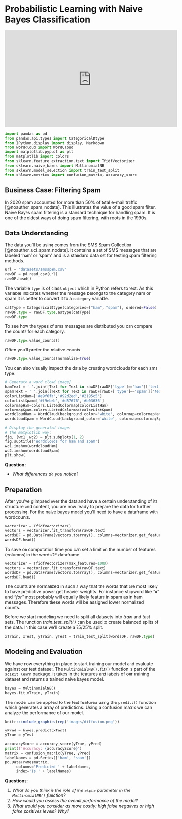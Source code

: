 # Probabilistic Learning with Naive Bayes Classification {#naivebayes}

<iframe width="560" height="315" src="https://www.youtube.com/embed/O2L2Uv9pdDA" frameborder="0" allow="accelerometer; autoplay; clipboard-write; encrypted-media; gyroscope; picture-in-picture" allowfullscreen>

</iframe>

```python
import pandas as pd
from pandas.api.types import CategoricalDtype
from IPython.display import display, Markdown
from wordcloud import WordCloud
import matplotlib.pyplot as plt
from matplotlib import colors
from sklearn.feature_extraction.text import TfidfVectorizer
from sklearn.naive_bayes import MultinomialNB
from sklearn.model_selection import train_test_split
from sklearn.metrics import confusion_matrix, accuracy_score
```

## Business Case: Filtering Spam

In 2020 spam accounted for more than 50% of total e-mail traffic [@noauthor_spam_nodate]. This illustrates the value of a good spam filter. Naive Bayes spam filtering is a standard technique for handling spam. It is one of the oldest ways of doing spam filtering, with roots in the 1990s.

## Data Understanding

The data you'll be using comes from the SMS Spam Collection [@noauthor_uci_spam_nodate]. It contains a set of SMS messages that are labeled 'ham' or 'spam'. and is a standard data set for testing spam filtering methods.

```python
url = "datasets/smsspam.csv"
rawDF = pd.read_csv(url)
rawDF.head()
```

The variable `type` is of class `object` which in Python refers to text. As this variable indicates whether the message belongs to the category ham or spam it is better to convert it to a `category` variable.

```python
catType = CategoricalDtype(categories=["ham", "spam"], ordered=False)
rawDF.type = rawDF.type.astype(catType)
rawDF.type
```

To see how the types of sms messages are distributed you can compare the counts for each category.

```python
rawDF.type.value_counts()
```
Often you'll prefer the relative counts.

```python
rawDF.type.value_counts(normalize=True)
```

You can also visually inspect the data by creating wordclouds for each sms type.

```python
# Generate a word cloud image]
hamText = ' '.join([Text for Text in rawDF[rawDF['type']=='ham']['text']])
spamText = ' '.join([Text for Text in rawDF[rawDF['type']=='spam']['text']])
colorListHam=['#e9f6fb','#92d2ed','#2195c5']
colorListSpam=['#f9ebeb','#d57676','#b03636']
colormapHam=colors.ListedColormap(colorListHam)
colormapSpam=colors.ListedColormap(colorListSpam)
wordcloudHam = WordCloud(background_color='white', colormap=colormapHam).generate(hamText)
wordcloudSpam = WordCloud(background_color='white', colormap=colormapSpam).generate(spamText)

# Display the generated image:
# the matplotlib way:
fig, (wc1, wc2) = plt.subplots(1, 2)
fig.suptitle('Wordclouds for ham and spam')
wc1.imshow(wordcloudHam)
wc2.imshow(wordcloudSpam)
plt.show()
```

**Question:**

-   *What differences do you notice?*

## Preparation

After you've glimpsed over the data and have a certain understanding of its structure and content, you are now ready to prepare the data for further processing. For the naive bayes model you'll need to have a dataframe with wordcounts.

```python
vectorizer = TfidfVectorizer()
vectors = vectorizer.fit_transform(rawDF.text)
wordsDF = pd.DataFrame(vectors.toarray(), columns=vectorizer.get_feature_names_out())
wordsDF.head()
```

To save on computation time you can set a limit on the number of features (columns) in the wordsDF dataframe.

```python
vectorizer = TfidfVectorizer(max_features=1000)
vectors = vectorizer.fit_transform(rawDF.text)
wordsDF = pd.DataFrame(vectors.toarray(), columns=vectorizer.get_feature_names_out())
wordsDF.head()
```

The counts are normalized in such a way that the words that are most likely to have predictive power get heavier weights. For instance stopword like *"a"* and *"for"* most probably will equally likely feature in spam as in ham messages. Therefore these words will be assigned lower normalized counts.

Before we start modeling we need to split all datasets into *train* and *test* sets. The function *train_test_split`()`* can be used to create balanced splits of the data. In this case we'll create a 75/25% split.

```python
xTrain, xTest, yTrain, yTest = train_test_split(wordsDF, rawDF.type)
```

## Modeling and Evaluation

We have now everything in place to start training our model and evaluate against our test dataset. The `MultinomialNB().fit()` function is part of the `scikit learn` package. It takes in the features and labels of our training dataset and returns a trained naive bayes model.

```python
bayes = MultinomialNB()
bayes.fit(xTrain, yTrain)

```

The model can be applied to the test features using the `predict()` function which generates a array of predictions. Using a confusion matrix we can analyze the performance of our model.

```r
knitr::include_graphics(rep('images/diffusion.png'))
```

```python
yPred = bayes.predict(xTest)
yTrue = yTest
```

```python
accuracyScore = accuracy_score(yTrue, yPred)
print(f'Accuracy: {accuracyScore}')
matrix = confusion_matrix(yTrue, yPred)
labelNames = pd.Series(['ham', 'spam'])
pd.DataFrame(matrix,
     columns='Predicted ' + labelNames,
     index='Is ' + labelNames)
```

**Questions:**

1.  *What do you think is the role of the `alpha` parameter in the `MultinomialNB()` function?*
2.  *How would you assess the overall performance of the model?*
3.  *What would you consider as more costly: high false negatives or high false positives levels? Why?*
